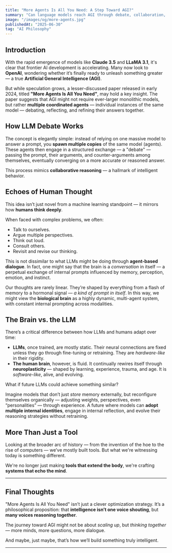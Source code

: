 ```yaml
---
title: "More Agents Is All You Need: A Step Toward AGI?"
summary: "Can language models reach AGI through debate, collaboration, and internal dialogue? A closer look at the 'More Agents Is All You Need' paper and how it mirrors the way humans think."
image: "/images/og/more-agents.jpg"
publishedAt: "2025-06-30"
tag: "AI Philosophy"
---
```


## Introduction

With the rapid emergence of models like **Claude 3.5** and **LLaMA 3.1**, it's clear that frontier AI development is accelerating. Many now look to **OpenAI**, wondering whether it’s finally ready to unleash something greater — a true **Artificial General Intelligence (AGI)**.

But while speculation grows, a lesser-discussed paper released in early 2024, titled **"More Agents Is All You Need"**, may hold a key insight. The paper suggests that AGI might not require ever-larger monolithic models, but rather **multiple coordinated agents** — individual instances of the same model — debating, reflecting, and refining their answers together.

## How LLM Debate Works

The concept is elegantly simple: instead of relying on one massive model to answer a prompt, you **spawn multiple copies** of the same model (agents). These agents then engage in a structured exchange — a "debate" — passing the prompt, their arguments, and counter-arguments among themselves, eventually converging on a more accurate or reasoned answer.

This process mimics **collaborative reasoning** — a hallmark of intelligent behavior.

## Echoes of Human Thought

This idea isn’t just novel from a machine learning standpoint — it mirrors how **humans think deeply**.

When faced with complex problems, we often:

- Talk to ourselves.
- Argue multiple perspectives.
- Think out loud.
- Consult others.
- Revisit and revise our thinking.

This is not dissimilar to what LLMs might be doing through **agent-based dialogue**. In fact, one might say that the brain is a _conversation_ in itself — a perpetual exchange of internal prompts influenced by memory, perception, emotion, and instinct.

Our thoughts are rarely linear. They’re shaped by everything from a flash of memory to a hormonal signal — _a kind of prompt in itself_. In this way, we might view the **biological brain** as a highly dynamic, multi-agent system, with constant internal prompting across modalities.

## The Brain vs. the LLM

There’s a critical difference between how LLMs and humans adapt over time:

- **LLMs**, once trained, are mostly static. Their neural connections are fixed unless they go through fine-tuning or retraining. They are _hardware-like_ in their rigidity.
- **The human brain**, however, is fluid. It continually rewires itself through **neuroplasticity** — shaped by learning, experience, trauma, and age. It is _software-like_, alive, and evolving.

What if future LLMs could achieve something similar?

Imagine models that don’t just _store_ memory externally, but reconfigure themselves organically — adjusting weights, perspectives, even “personalities” — through experience. A future where models can **adopt multiple internal identities**, engage in internal reflection, and evolve their reasoning strategies without retraining.

## More Than Just a Tool

Looking at the broader arc of history — from the invention of the hoe to the rise of computers — we’ve mostly built tools. But what we're witnessing today is something different.

We're no longer just making **tools that extend the body**, we're crafting **systems that echo the mind**.

---

## Final Thoughts

"More Agents Is All You Need" isn’t just a clever optimization strategy. It’s a philosophical proposition: that **intelligence isn’t one voice shouting**, but **many voices reasoning together**.

The journey toward AGI might not be about _scaling up_, but _thinking together_ — more minds, more questions, more dialogue.

And maybe, just maybe, that’s how we’ll build something truly intelligent.

---
